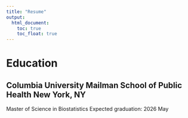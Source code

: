```yaml
---
title: "Resume"
output: 
  html_document:
    toc: true
    toc_float: true
---
```


# Education

## Columbia University Mailman School of Public Health New York, NY
Master of Science in Biostatistics Expected graduation: 2026 May
